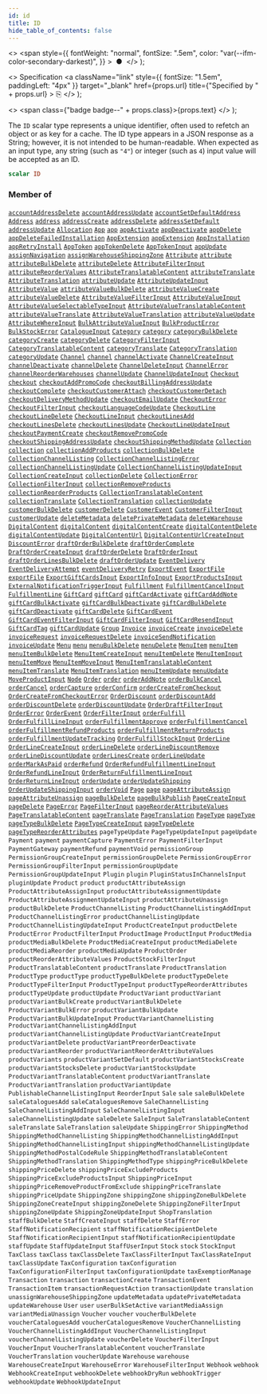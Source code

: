 ```yaml
---
id: id
title: ID
hide_table_of_contents: false
---
```


  <>
    <span
      style={{
        fontWeight: "normal",
        fontSize: ".5em",
        color: "var(--ifm-color-secondary-darkest)",
      }}
    >
      &nbsp;●&nbsp;
    </span>
  </>
);

  <>
    Specification
    <a
      className="link"
      style={{ fontSize: "1.5em", paddingLeft: "4px" }}
      target="\_blank"
      href={props.url}
      title={"Specified by " + props.url}
    >
      ⎘
    </a>
  </>
);

  <>
    <span class={"badge badge--" + props.class}>{props.text}</span>
  </>
);

The `ID` scalar type represents a unique identifier, often used to refetch an object or as key for a cache. The ID type appears in a JSON response as a String; however, it is not intended to be human-readable. When expected as an input type, any string (such as `"4"`) or integer (such as `4`) input value will be accepted as an ID.

```graphql
scalar ID
```

### Member of

[`accountAddressDelete`](../../api-reference/mutations/account-address-delete) <Badge class="secondary" text="mutation"/><Bullet />[`accountAddressUpdate`](../../api-reference/mutations/account-address-update) <Badge class="secondary" text="mutation"/><Bullet />[`accountSetDefaultAddress`](../../api-reference/mutations/account-set-default-address) <Badge class="secondary" text="mutation"/><Bullet />[`Address`](../../api-reference/objects/address) <Badge class="secondary" text="object"/><Bullet />[`address`](../../api-reference/queries/address) <Badge class="secondary" text="query"/><Bullet />[`addressCreate`](../../api-reference/mutations/address-create) <Badge class="secondary" text="mutation"/><Bullet />[`addressDelete`](../../api-reference/mutations/address-delete) <Badge class="secondary" text="mutation"/><Bullet />[`addressSetDefault`](../../api-reference/mutations/address-set-default) <Badge class="secondary" text="mutation"/><Bullet />[`addressUpdate`](../../api-reference/mutations/address-update) <Badge class="secondary" text="mutation"/><Bullet />[`Allocation`](../../api-reference/objects/allocation) <Badge class="secondary" text="object"/><Bullet />[`App`](../../api-reference/objects/app) <Badge class="secondary" text="object"/><Bullet />[`app`](../../api-reference/queries/app) <Badge class="secondary" text="query"/><Bullet />[`appActivate`](../../api-reference/mutations/app-activate) <Badge class="secondary" text="mutation"/><Bullet />[`appDeactivate`](../../api-reference/mutations/app-deactivate) <Badge class="secondary" text="mutation"/><Bullet />[`appDelete`](../../api-reference/mutations/app-delete) <Badge class="secondary" text="mutation"/><Bullet />[`appDeleteFailedInstallation`](../../api-reference/mutations/app-delete-failed-installation) <Badge class="secondary" text="mutation"/><Bullet />[`AppExtension`](../../api-reference/objects/app-extension) <Badge class="secondary" text="object"/><Bullet />[`appExtension`](../../api-reference/queries/app-extension) <Badge class="secondary" text="query"/><Bullet />[`AppInstallation`](../../api-reference/objects/app-installation) <Badge class="secondary" text="object"/><Bullet />[`appRetryInstall`](../../api-reference/mutations/app-retry-install) <Badge class="secondary" text="mutation"/><Bullet />[`AppToken`](../../api-reference/objects/app-token) <Badge class="secondary" text="object"/><Bullet />[`appTokenDelete`](../../api-reference/mutations/app-token-delete) <Badge class="secondary" text="mutation"/><Bullet />[`AppTokenInput`](../../api-reference/inputs/app-token-input) <Badge class="secondary" text="input"/><Bullet />[`appUpdate`](../../api-reference/mutations/app-update) <Badge class="secondary" text="mutation"/><Bullet />[`assignNavigation`](../../api-reference/mutations/assign-navigation) <Badge class="secondary" text="mutation"/><Bullet />[`assignWarehouseShippingZone`](../../api-reference/mutations/assign-warehouse-shipping-zone) <Badge class="secondary" text="mutation"/><Bullet />[`Attribute`](../../api-reference/objects/attribute) <Badge class="secondary" text="object"/><Bullet />[`attribute`](../../api-reference/queries/attribute) <Badge class="secondary" text="query"/><Bullet />[`attributeBulkDelete`](../../api-reference/mutations/attribute-bulk-delete) <Badge class="secondary" text="mutation"/><Bullet />[`attributeDelete`](../../api-reference/mutations/attribute-delete) <Badge class="secondary" text="mutation"/><Bullet />[`AttributeFilterInput`](../../api-reference/inputs/attribute-filter-input) <Badge class="secondary" text="input"/><Bullet />[`attributeReorderValues`](../../api-reference/mutations/attribute-reorder-values) <Badge class="secondary" text="mutation"/><Bullet />[`AttributeTranslatableContent`](../../api-reference/objects/attribute-translatable-content) <Badge class="secondary" text="object"/><Bullet />[`attributeTranslate`](../../api-reference/mutations/attribute-translate) <Badge class="secondary" text="mutation"/><Bullet />[`AttributeTranslation`](../../api-reference/objects/attribute-translation) <Badge class="secondary" text="object"/><Bullet />[`attributeUpdate`](../../api-reference/mutations/attribute-update) <Badge class="secondary" text="mutation"/><Bullet />[`AttributeUpdateInput`](../../api-reference/inputs/attribute-update-input) <Badge class="secondary" text="input"/><Bullet />[`AttributeValue`](../../api-reference/objects/attribute-value) <Badge class="secondary" text="object"/><Bullet />[`attributeValueBulkDelete`](../../api-reference/mutations/attribute-value-bulk-delete) <Badge class="secondary" text="mutation"/><Bullet />[`attributeValueCreate`](../../api-reference/mutations/attribute-value-create) <Badge class="secondary" text="mutation"/><Bullet />[`attributeValueDelete`](../../api-reference/mutations/attribute-value-delete) <Badge class="secondary" text="mutation"/><Bullet />[`AttributeValueFilterInput`](../../api-reference/inputs/attribute-value-filter-input) <Badge class="secondary" text="input"/><Bullet />[`AttributeValueInput`](../../api-reference/inputs/attribute-value-input) <Badge class="secondary" text="input"/><Bullet />[`AttributeValueSelectableTypeInput`](../../api-reference/inputs/attribute-value-selectable-type-input) <Badge class="secondary" text="input"/><Bullet />[`AttributeValueTranslatableContent`](../../api-reference/objects/attribute-value-translatable-content) <Badge class="secondary" text="object"/><Bullet />[`attributeValueTranslate`](../../api-reference/mutations/attribute-value-translate) <Badge class="secondary" text="mutation"/><Bullet />[`AttributeValueTranslation`](../../api-reference/objects/attribute-value-translation) <Badge class="secondary" text="object"/><Bullet />[`attributeValueUpdate`](../../api-reference/mutations/attribute-value-update) <Badge class="secondary" text="mutation"/><Bullet />[`AttributeWhereInput`](../../api-reference/inputs/attribute-where-input) <Badge class="secondary" text="input"/><Bullet />[`BulkAttributeValueInput`](../../api-reference/inputs/bulk-attribute-value-input) <Badge class="secondary" text="input"/><Bullet />[`BulkProductError`](../../api-reference/objects/bulk-product-error) <Badge class="secondary" text="object"/><Bullet />[`BulkStockError`](../../api-reference/objects/bulk-stock-error) <Badge class="secondary" text="object"/><Bullet />[`CatalogueInput`](../../api-reference/inputs/catalogue-input) <Badge class="secondary" text="input"/><Bullet />[`Category`](../../api-reference/objects/category) <Badge class="secondary" text="object"/><Bullet />[`category`](../../api-reference/queries/category) <Badge class="secondary" text="query"/><Bullet />[`categoryBulkDelete`](../../api-reference/mutations/category-bulk-delete) <Badge class="secondary" text="mutation"/><Bullet />[`categoryCreate`](../../api-reference/mutations/category-create) <Badge class="secondary" text="mutation"/><Bullet />[`categoryDelete`](../../api-reference/mutations/category-delete) <Badge class="secondary" text="mutation"/><Bullet />[`CategoryFilterInput`](../../api-reference/inputs/category-filter-input) <Badge class="secondary" text="input"/><Bullet />[`CategoryTranslatableContent`](../../api-reference/objects/category-translatable-content) <Badge class="secondary" text="object"/><Bullet />[`categoryTranslate`](../../api-reference/mutations/category-translate) <Badge class="secondary" text="mutation"/><Bullet />[`CategoryTranslation`](../../api-reference/objects/category-translation) <Badge class="secondary" text="object"/><Bullet />[`categoryUpdate`](../../api-reference/mutations/category-update) <Badge class="secondary" text="mutation"/><Bullet />[`Channel`](../../api-reference/objects/channel) <Badge class="secondary" text="object"/><Bullet />[`channel`](../../api-reference/queries/channel) <Badge class="secondary" text="query"/><Bullet />[`channelActivate`](../../api-reference/mutations/channel-activate) <Badge class="secondary" text="mutation"/><Bullet />[`ChannelCreateInput`](../../api-reference/inputs/channel-create-input) <Badge class="secondary" text="input"/><Bullet />[`channelDeactivate`](../../api-reference/mutations/channel-deactivate) <Badge class="secondary" text="mutation"/><Bullet />[`channelDelete`](../../api-reference/mutations/channel-delete) <Badge class="secondary" text="mutation"/><Bullet />[`ChannelDeleteInput`](../../api-reference/inputs/channel-delete-input) <Badge class="secondary" text="input"/><Bullet />[`ChannelError`](../../api-reference/objects/channel-error) <Badge class="secondary" text="object"/><Bullet />[`channelReorderWarehouses`](../../api-reference/mutations/channel-reorder-warehouses) <Badge class="secondary" text="mutation"/><Bullet />[`channelUpdate`](../../api-reference/mutations/channel-update) <Badge class="secondary" text="mutation"/><Bullet />[`ChannelUpdateInput`](../../api-reference/inputs/channel-update-input) <Badge class="secondary" text="input"/><Bullet />[`Checkout`](../../api-reference/objects/checkout) <Badge class="secondary" text="object"/><Bullet />[`checkout`](../../api-reference/queries/checkout) <Badge class="secondary" text="query"/><Bullet />[`checkoutAddPromoCode`](../../api-reference/mutations/checkout-add-promo-code) <Badge class="secondary" text="mutation"/><Bullet />[`checkoutBillingAddressUpdate`](../../api-reference/mutations/checkout-billing-address-update) <Badge class="secondary" text="mutation"/><Bullet />[`checkoutComplete`](../../api-reference/mutations/checkout-complete) <Badge class="secondary" text="mutation"/><Bullet />[`checkoutCustomerAttach`](../../api-reference/mutations/checkout-customer-attach) <Badge class="secondary" text="mutation"/><Bullet />[`checkoutCustomerDetach`](../../api-reference/mutations/checkout-customer-detach) <Badge class="secondary" text="mutation"/><Bullet />[`checkoutDeliveryMethodUpdate`](../../api-reference/mutations/checkout-delivery-method-update) <Badge class="secondary" text="mutation"/><Bullet />[`checkoutEmailUpdate`](../../api-reference/mutations/checkout-email-update) <Badge class="secondary" text="mutation"/><Bullet />[`CheckoutError`](../../api-reference/objects/checkout-error) <Badge class="secondary" text="object"/><Bullet />[`CheckoutFilterInput`](../../api-reference/inputs/checkout-filter-input) <Badge class="secondary" text="input"/><Bullet />[`checkoutLanguageCodeUpdate`](../../api-reference/mutations/checkout-language-code-update) <Badge class="secondary" text="mutation"/><Bullet />[`CheckoutLine`](../../api-reference/objects/checkout-line) <Badge class="secondary" text="object"/><Bullet />[`checkoutLineDelete`](../../api-reference/mutations/checkout-line-delete) <Badge class="secondary" text="mutation"/><Bullet />[`CheckoutLineInput`](../../api-reference/inputs/checkout-line-input) <Badge class="secondary" text="input"/><Bullet />[`checkoutLinesAdd`](../../api-reference/mutations/checkout-lines-add) <Badge class="secondary" text="mutation"/><Bullet />[`checkoutLinesDelete`](../../api-reference/mutations/checkout-lines-delete) <Badge class="secondary" text="mutation"/><Bullet />[`checkoutLinesUpdate`](../../api-reference/mutations/checkout-lines-update) <Badge class="secondary" text="mutation"/><Bullet />[`CheckoutLineUpdateInput`](../../api-reference/inputs/checkout-line-update-input) <Badge class="secondary" text="input"/><Bullet />[`checkoutPaymentCreate`](../../api-reference/mutations/checkout-payment-create) <Badge class="secondary" text="mutation"/><Bullet />[`checkoutRemovePromoCode`](../../api-reference/mutations/checkout-remove-promo-code) <Badge class="secondary" text="mutation"/><Bullet />[`checkoutShippingAddressUpdate`](../../api-reference/mutations/checkout-shipping-address-update) <Badge class="secondary" text="mutation"/><Bullet />[`checkoutShippingMethodUpdate`](../../api-reference/mutations/checkout-shipping-method-update) <Badge class="secondary" text="mutation"/><Bullet />[`Collection`](../../api-reference/objects/collection) <Badge class="secondary" text="object"/><Bullet />[`collection`](../../api-reference/queries/collection) <Badge class="secondary" text="query"/><Bullet />[`collectionAddProducts`](../../api-reference/mutations/collection-add-products) <Badge class="secondary" text="mutation"/><Bullet />[`collectionBulkDelete`](../../api-reference/mutations/collection-bulk-delete) <Badge class="secondary" text="mutation"/><Bullet />[`CollectionChannelListing`](../../api-reference/objects/collection-channel-listing) <Badge class="secondary" text="object"/><Bullet />[`CollectionChannelListingError`](../../api-reference/objects/collection-channel-listing-error) <Badge class="secondary" text="object"/><Bullet />[`collectionChannelListingUpdate`](../../api-reference/mutations/collection-channel-listing-update) <Badge class="secondary" text="mutation"/><Bullet />[`CollectionChannelListingUpdateInput`](../../api-reference/inputs/collection-channel-listing-update-input) <Badge class="secondary" text="input"/><Bullet />[`CollectionCreateInput`](../../api-reference/inputs/collection-create-input) <Badge class="secondary" text="input"/><Bullet />[`collectionDelete`](../../api-reference/mutations/collection-delete) <Badge class="secondary" text="mutation"/><Bullet />[`CollectionError`](../../api-reference/objects/collection-error) <Badge class="secondary" text="object"/><Bullet />[`CollectionFilterInput`](../../api-reference/inputs/collection-filter-input) <Badge class="secondary" text="input"/><Bullet />[`collectionRemoveProducts`](../../api-reference/mutations/collection-remove-products) <Badge class="secondary" text="mutation"/><Bullet />[`collectionReorderProducts`](../../api-reference/mutations/collection-reorder-products) <Badge class="secondary" text="mutation"/><Bullet />[`CollectionTranslatableContent`](../../api-reference/objects/collection-translatable-content) <Badge class="secondary" text="object"/><Bullet />[`collectionTranslate`](../../api-reference/mutations/collection-translate) <Badge class="secondary" text="mutation"/><Bullet />[`CollectionTranslation`](../../api-reference/objects/collection-translation) <Badge class="secondary" text="object"/><Bullet />[`collectionUpdate`](../../api-reference/mutations/collection-update) <Badge class="secondary" text="mutation"/><Bullet />[`customerBulkDelete`](../../api-reference/mutations/customer-bulk-delete) <Badge class="secondary" text="mutation"/><Bullet />[`customerDelete`](../../api-reference/mutations/customer-delete) <Badge class="secondary" text="mutation"/><Bullet />[`CustomerEvent`](../../api-reference/objects/customer-event) <Badge class="secondary" text="object"/><Bullet />[`CustomerFilterInput`](../../api-reference/inputs/customer-filter-input) <Badge class="secondary" text="input"/><Bullet />[`customerUpdate`](../../api-reference/mutations/customer-update) <Badge class="secondary" text="mutation"/><Bullet />[`deleteMetadata`](../../api-reference/mutations/delete-metadata) <Badge class="secondary" text="mutation"/><Bullet />[`deletePrivateMetadata`](../../api-reference/mutations/delete-private-metadata) <Badge class="secondary" text="mutation"/><Bullet />[`deleteWarehouse`](../../api-reference/mutations/delete-warehouse) <Badge class="secondary" text="mutation"/><Bullet />[`DigitalContent`](../../api-reference/objects/digital-content) <Badge class="secondary" text="object"/><Bullet />[`digitalContent`](../../api-reference/queries/digital-content) <Badge class="secondary" text="query"/><Bullet />[`digitalContentCreate`](../../api-reference/mutations/digital-content-create) <Badge class="secondary" text="mutation"/><Bullet />[`digitalContentDelete`](../../api-reference/mutations/digital-content-delete) <Badge class="secondary" text="mutation"/><Bullet />[`digitalContentUpdate`](../../api-reference/mutations/digital-content-update) <Badge class="secondary" text="mutation"/><Bullet />[`DigitalContentUrl`](../../api-reference/objects/digital-content-url) <Badge class="secondary" text="object"/><Bullet />[`DigitalContentUrlCreateInput`](../../api-reference/inputs/digital-content-url-create-input) <Badge class="secondary" text="input"/><Bullet />[`DiscountError`](../../api-reference/objects/discount-error) <Badge class="secondary" text="object"/><Bullet />[`draftOrderBulkDelete`](../../api-reference/mutations/draft-order-bulk-delete) <Badge class="secondary" text="mutation"/><Bullet />[`draftOrderComplete`](../../api-reference/mutations/draft-order-complete) <Badge class="secondary" text="mutation"/><Bullet />[`DraftOrderCreateInput`](../../api-reference/inputs/draft-order-create-input) <Badge class="secondary" text="input"/><Bullet />[`draftOrderDelete`](../../api-reference/mutations/draft-order-delete) <Badge class="secondary" text="mutation"/><Bullet />[`DraftOrderInput`](../../api-reference/inputs/draft-order-input) <Badge class="secondary" text="input"/><Bullet />[`draftOrderLinesBulkDelete`](../../api-reference/mutations/draft-order-lines-bulk-delete) <Badge class="secondary" text="mutation"/><Bullet />[`draftOrderUpdate`](../../api-reference/mutations/draft-order-update) <Badge class="secondary" text="mutation"/><Bullet />[`EventDelivery`](../../api-reference/objects/event-delivery) <Badge class="secondary" text="object"/><Bullet />[`EventDeliveryAttempt`](../../api-reference/objects/event-delivery-attempt) <Badge class="secondary" text="object"/><Bullet />[`eventDeliveryRetry`](../../api-reference/mutations/event-delivery-retry) <Badge class="secondary" text="mutation"/><Bullet />[`ExportEvent`](../../api-reference/objects/export-event) <Badge class="secondary" text="object"/><Bullet />[`ExportFile`](../../api-reference/objects/export-file) <Badge class="secondary" text="object"/><Bullet />[`exportFile`](../../api-reference/queries/export-file) <Badge class="secondary" text="query"/><Bullet />[`ExportGiftCardsInput`](../../api-reference/inputs/export-gift-cards-input) <Badge class="secondary" text="input"/><Bullet />[`ExportInfoInput`](../../api-reference/inputs/export-info-input) <Badge class="secondary" text="input"/><Bullet />[`ExportProductsInput`](../../api-reference/inputs/export-products-input) <Badge class="secondary" text="input"/><Bullet />[`ExternalNotificationTriggerInput`](../../api-reference/inputs/external-notification-trigger-input) <Badge class="secondary" text="input"/><Bullet />[`Fulfillment`](../../api-reference/objects/fulfillment) <Badge class="secondary" text="object"/><Bullet />[`FulfillmentCancelInput`](../../api-reference/inputs/fulfillment-cancel-input) <Badge class="secondary" text="input"/><Bullet />[`FulfillmentLine`](../../api-reference/objects/fulfillment-line) <Badge class="secondary" text="object"/><Bullet />[`GiftCard`](../../api-reference/objects/gift-card) <Badge class="secondary" text="object"/><Bullet />[`giftCard`](../../api-reference/queries/gift-card) <Badge class="secondary" text="query"/><Bullet />[`giftCardActivate`](../../api-reference/mutations/gift-card-activate) <Badge class="secondary" text="mutation"/><Bullet />[`giftCardAddNote`](../../api-reference/mutations/gift-card-add-note) <Badge class="secondary" text="mutation"/><Bullet />[`giftCardBulkActivate`](../../api-reference/mutations/gift-card-bulk-activate) <Badge class="secondary" text="mutation"/><Bullet />[`giftCardBulkDeactivate`](../../api-reference/mutations/gift-card-bulk-deactivate) <Badge class="secondary" text="mutation"/><Bullet />[`giftCardBulkDelete`](../../api-reference/mutations/gift-card-bulk-delete) <Badge class="secondary" text="mutation"/><Bullet />[`giftCardDeactivate`](../../api-reference/mutations/gift-card-deactivate) <Badge class="secondary" text="mutation"/><Bullet />[`giftCardDelete`](../../api-reference/mutations/gift-card-delete) <Badge class="secondary" text="mutation"/><Bullet />[`GiftCardEvent`](../../api-reference/objects/gift-card-event) <Badge class="secondary" text="object"/><Bullet />[`GiftCardEventFilterInput`](../../api-reference/inputs/gift-card-event-filter-input) <Badge class="secondary" text="input"/><Bullet />[`GiftCardFilterInput`](../../api-reference/inputs/gift-card-filter-input) <Badge class="secondary" text="input"/><Bullet />[`GiftCardResendInput`](../../api-reference/inputs/gift-card-resend-input) <Badge class="secondary" text="input"/><Bullet />[`GiftCardTag`](../../api-reference/objects/gift-card-tag) <Badge class="secondary" text="object"/><Bullet />[`giftCardUpdate`](../../api-reference/mutations/gift-card-update) <Badge class="secondary" text="mutation"/><Bullet />[`Group`](../../api-reference/objects/group) <Badge class="secondary" text="object"/><Bullet />[`Invoice`](../../api-reference/objects/invoice) <Badge class="secondary" text="object"/><Bullet />[`invoiceCreate`](../../api-reference/mutations/invoice-create) <Badge class="secondary" text="mutation"/><Bullet />[`invoiceDelete`](../../api-reference/mutations/invoice-delete) <Badge class="secondary" text="mutation"/><Bullet />[`invoiceRequest`](../../api-reference/mutations/invoice-request) <Badge class="secondary" text="mutation"/><Bullet />[`invoiceRequestDelete`](../../api-reference/mutations/invoice-request-delete) <Badge class="secondary" text="mutation"/><Bullet />[`invoiceSendNotification`](../../api-reference/mutations/invoice-send-notification) <Badge class="secondary" text="mutation"/><Bullet />[`invoiceUpdate`](../../api-reference/mutations/invoice-update) <Badge class="secondary" text="mutation"/><Bullet />[`Menu`](../../api-reference/objects/menu) <Badge class="secondary" text="object"/><Bullet />[`menu`](../../api-reference/queries/menu) <Badge class="secondary" text="query"/><Bullet />[`menuBulkDelete`](../../api-reference/mutations/menu-bulk-delete) <Badge class="secondary" text="mutation"/><Bullet />[`menuDelete`](../../api-reference/mutations/menu-delete) <Badge class="secondary" text="mutation"/><Bullet />[`MenuItem`](../../api-reference/objects/menu-item) <Badge class="secondary" text="object"/><Bullet />[`menuItem`](../../api-reference/queries/menu-item) <Badge class="secondary" text="query"/><Bullet />[`menuItemBulkDelete`](../../api-reference/mutations/menu-item-bulk-delete) <Badge class="secondary" text="mutation"/><Bullet />[`MenuItemCreateInput`](../../api-reference/inputs/menu-item-create-input) <Badge class="secondary" text="input"/><Bullet />[`menuItemDelete`](../../api-reference/mutations/menu-item-delete) <Badge class="secondary" text="mutation"/><Bullet />[`MenuItemInput`](../../api-reference/inputs/menu-item-input) <Badge class="secondary" text="input"/><Bullet />[`menuItemMove`](../../api-reference/mutations/menu-item-move) <Badge class="secondary" text="mutation"/><Bullet />[`MenuItemMoveInput`](../../api-reference/inputs/menu-item-move-input) <Badge class="secondary" text="input"/><Bullet />[`MenuItemTranslatableContent`](../../api-reference/objects/menu-item-translatable-content) <Badge class="secondary" text="object"/><Bullet />[`menuItemTranslate`](../../api-reference/mutations/menu-item-translate) <Badge class="secondary" text="mutation"/><Bullet />[`MenuItemTranslation`](../../api-reference/objects/menu-item-translation) <Badge class="secondary" text="object"/><Bullet />[`menuItemUpdate`](../../api-reference/mutations/menu-item-update) <Badge class="secondary" text="mutation"/><Bullet />[`menuUpdate`](../../api-reference/mutations/menu-update) <Badge class="secondary" text="mutation"/><Bullet />[`MoveProductInput`](../../api-reference/inputs/move-product-input) <Badge class="secondary" text="input"/><Bullet />[`Node`](../../api-reference/interfaces/node) <Badge class="secondary" text="interface"/><Bullet />[`Order`](../../api-reference/objects/order) <Badge class="secondary" text="object"/><Bullet />[`order`](../../api-reference/queries/order) <Badge class="secondary" text="query"/><Bullet />[`orderAddNote`](../../api-reference/mutations/order-add-note) <Badge class="secondary" text="mutation"/><Bullet />[`orderBulkCancel`](../../api-reference/mutations/order-bulk-cancel) <Badge class="secondary" text="mutation"/><Bullet />[`orderCancel`](../../api-reference/mutations/order-cancel) <Badge class="secondary" text="mutation"/><Bullet />[`orderCapture`](../../api-reference/mutations/order-capture) <Badge class="secondary" text="mutation"/><Bullet />[`orderConfirm`](../../api-reference/mutations/order-confirm) <Badge class="secondary" text="mutation"/><Bullet />[`orderCreateFromCheckout`](../../api-reference/mutations/order-create-from-checkout) <Badge class="secondary" text="mutation"/><Bullet />[`OrderCreateFromCheckoutError`](../../api-reference/objects/order-create-from-checkout-error) <Badge class="secondary" text="object"/><Bullet />[`OrderDiscount`](../../api-reference/objects/order-discount) <Badge class="secondary" text="object"/><Bullet />[`orderDiscountAdd`](../../api-reference/mutations/order-discount-add) <Badge class="secondary" text="mutation"/><Bullet />[`orderDiscountDelete`](../../api-reference/mutations/order-discount-delete) <Badge class="secondary" text="mutation"/><Bullet />[`orderDiscountUpdate`](../../api-reference/mutations/order-discount-update) <Badge class="secondary" text="mutation"/><Bullet />[`OrderDraftFilterInput`](../../api-reference/inputs/order-draft-filter-input) <Badge class="secondary" text="input"/><Bullet />[`OrderError`](../../api-reference/objects/order-error) <Badge class="secondary" text="object"/><Bullet />[`OrderEvent`](../../api-reference/objects/order-event) <Badge class="secondary" text="object"/><Bullet />[`OrderFilterInput`](../../api-reference/inputs/order-filter-input) <Badge class="secondary" text="input"/><Bullet />[`orderFulfill`](../../api-reference/mutations/order-fulfill) <Badge class="secondary" text="mutation"/><Bullet />[`OrderFulfillLineInput`](../../api-reference/inputs/order-fulfill-line-input) <Badge class="secondary" text="input"/><Bullet />[`orderFulfillmentApprove`](../../api-reference/mutations/order-fulfillment-approve) <Badge class="secondary" text="mutation"/><Bullet />[`orderFulfillmentCancel`](../../api-reference/mutations/order-fulfillment-cancel) <Badge class="secondary" text="mutation"/><Bullet />[`orderFulfillmentRefundProducts`](../../api-reference/mutations/order-fulfillment-refund-products) <Badge class="secondary" text="mutation"/><Bullet />[`orderFulfillmentReturnProducts`](../../api-reference/mutations/order-fulfillment-return-products) <Badge class="secondary" text="mutation"/><Bullet />[`orderFulfillmentUpdateTracking`](../../api-reference/mutations/order-fulfillment-update-tracking) <Badge class="secondary" text="mutation"/><Bullet />[`OrderFulfillStockInput`](../../api-reference/inputs/order-fulfill-stock-input) <Badge class="secondary" text="input"/><Bullet />[`OrderLine`](../../api-reference/objects/order-line) <Badge class="secondary" text="object"/><Bullet />[`OrderLineCreateInput`](../../api-reference/inputs/order-line-create-input) <Badge class="secondary" text="input"/><Bullet />[`orderLineDelete`](../../api-reference/mutations/order-line-delete) <Badge class="secondary" text="mutation"/><Bullet />[`orderLineDiscountRemove`](../../api-reference/mutations/order-line-discount-remove) <Badge class="secondary" text="mutation"/><Bullet />[`orderLineDiscountUpdate`](../../api-reference/mutations/order-line-discount-update) <Badge class="secondary" text="mutation"/><Bullet />[`orderLinesCreate`](../../api-reference/mutations/order-lines-create) <Badge class="secondary" text="mutation"/><Bullet />[`orderLineUpdate`](../../api-reference/mutations/order-line-update) <Badge class="secondary" text="mutation"/><Bullet />[`orderMarkAsPaid`](../../api-reference/mutations/order-mark-as-paid) <Badge class="secondary" text="mutation"/><Bullet />[`orderRefund`](../../api-reference/mutations/order-refund) <Badge class="secondary" text="mutation"/><Bullet />[`OrderRefundFulfillmentLineInput`](../../api-reference/inputs/order-refund-fulfillment-line-input) <Badge class="secondary" text="input"/><Bullet />[`OrderRefundLineInput`](../../api-reference/inputs/order-refund-line-input) <Badge class="secondary" text="input"/><Bullet />[`OrderReturnFulfillmentLineInput`](../../api-reference/inputs/order-return-fulfillment-line-input) <Badge class="secondary" text="input"/><Bullet />[`OrderReturnLineInput`](../../api-reference/inputs/order-return-line-input) <Badge class="secondary" text="input"/><Bullet />[`orderUpdate`](../../api-reference/mutations/order-update) <Badge class="secondary" text="mutation"/><Bullet />[`orderUpdateShipping`](../../api-reference/mutations/order-update-shipping) <Badge class="secondary" text="mutation"/><Bullet />[`OrderUpdateShippingInput`](../../api-reference/inputs/order-update-shipping-input) <Badge class="secondary" text="input"/><Bullet />[`orderVoid`](../../api-reference/mutations/order-void) <Badge class="secondary" text="mutation"/><Bullet />[`Page`](../../api-reference/objects/page) <Badge class="secondary" text="object"/><Bullet />[`page`](../../api-reference/queries/page) <Badge class="secondary" text="query"/><Bullet />[`pageAttributeAssign`](../../api-reference/mutations/page-attribute-assign) <Badge class="secondary" text="mutation"/><Bullet />[`pageAttributeUnassign`](../../api-reference/mutations/page-attribute-unassign) <Badge class="secondary" text="mutation"/><Bullet />[`pageBulkDelete`](../../api-reference/mutations/page-bulk-delete) <Badge class="secondary" text="mutation"/><Bullet />[`pageBulkPublish`](../../api-reference/mutations/page-bulk-publish) <Badge class="secondary" text="mutation"/><Bullet />[`PageCreateInput`](../../api-reference/inputs/page-create-input) <Badge class="secondary" text="input"/><Bullet />[`pageDelete`](../../api-reference/mutations/page-delete) <Badge class="secondary" text="mutation"/><Bullet />[`PageError`](../../api-reference/objects/page-error) <Badge class="secondary" text="object"/><Bullet />[`PageFilterInput`](../../api-reference/inputs/page-filter-input) <Badge class="secondary" text="input"/><Bullet />[`pageReorderAttributeValues`](../../api-reference/mutations/page-reorder-attribute-values) <Badge class="secondary" text="mutation"/><Bullet />[`PageTranslatableContent`](../../api-reference/objects/page-translatable-content) <Badge class="secondary" text="object"/><Bullet />[`pageTranslate`](../../api-reference/mutations/page-translate) <Badge class="secondary" text="mutation"/><Bullet />[`PageTranslation`](../../api-reference/objects/page-translation) <Badge class="secondary" text="object"/><Bullet />[`PageType`](../../api-reference/objects/page-type) <Badge class="secondary" text="object"/><Bullet />[`pageType`](../../api-reference/queries/page-type) <Badge class="secondary" text="query"/><Bullet />[`pageTypeBulkDelete`](../../api-reference/mutations/page-type-bulk-delete) <Badge class="secondary" text="mutation"/><Bullet />[`PageTypeCreateInput`](../../api-reference/inputs/page-type-create-input) <Badge class="secondary" text="input"/><Bullet />[`pageTypeDelete`](../../api-reference/mutations/page-type-delete) <Badge class="secondary" text="mutation"/><Bullet />[`pageTypeReorderAttributes`](../../api-reference/mutations/page-type-reorder-attributes) <Badge class="secondary" text="mutation"/><Bullet />[`pageTypeUpdate`](../../api-reference/mutations/page-type-update) <Badge class="secondary" text="mutation"/><Bullet />[`PageTypeUpdateInput`](../../api-reference/inputs/page-type-update-input) <Badge class="secondary" text="input"/><Bullet />[`pageUpdate`](../../api-reference/mutations/page-update) <Badge class="secondary" text="mutation"/><Bullet />[`Payment`](../../api-reference/objects/payment) <Badge class="secondary" text="object"/><Bullet />[`payment`](../../api-reference/queries/payment) <Badge class="secondary" text="query"/><Bullet />[`paymentCapture`](../../api-reference/mutations/payment-capture) <Badge class="secondary" text="mutation"/><Bullet />[`PaymentError`](../../api-reference/objects/payment-error) <Badge class="secondary" text="object"/><Bullet />[`PaymentFilterInput`](../../api-reference/inputs/payment-filter-input) <Badge class="secondary" text="input"/><Bullet />[`PaymentGateway`](../../api-reference/objects/payment-gateway) <Badge class="secondary" text="object"/><Bullet />[`paymentRefund`](../../api-reference/mutations/payment-refund) <Badge class="secondary" text="mutation"/><Bullet />[`paymentVoid`](../../api-reference/mutations/payment-void) <Badge class="secondary" text="mutation"/><Bullet />[`permissionGroup`](../../api-reference/queries/permission-group) <Badge class="secondary" text="query"/><Bullet />[`PermissionGroupCreateInput`](../../api-reference/inputs/permission-group-create-input) <Badge class="secondary" text="input"/><Bullet />[`permissionGroupDelete`](../../api-reference/mutations/permission-group-delete) <Badge class="secondary" text="mutation"/><Bullet />[`PermissionGroupError`](../../api-reference/objects/permission-group-error) <Badge class="secondary" text="object"/><Bullet />[`PermissionGroupFilterInput`](../../api-reference/inputs/permission-group-filter-input) <Badge class="secondary" text="input"/><Bullet />[`permissionGroupUpdate`](../../api-reference/mutations/permission-group-update) <Badge class="secondary" text="mutation"/><Bullet />[`PermissionGroupUpdateInput`](../../api-reference/inputs/permission-group-update-input) <Badge class="secondary" text="input"/><Bullet />[`Plugin`](../../api-reference/objects/plugin) <Badge class="secondary" text="object"/><Bullet />[`plugin`](../../api-reference/queries/plugin) <Badge class="secondary" text="query"/><Bullet />[`PluginStatusInChannelsInput`](../../api-reference/inputs/plugin-status-in-channels-input) <Badge class="secondary" text="input"/><Bullet />[`pluginUpdate`](../../api-reference/mutations/plugin-update) <Badge class="secondary" text="mutation"/><Bullet />[`Product`](../../api-reference/objects/product) <Badge class="secondary" text="object"/><Bullet />[`product`](../../api-reference/queries/product) <Badge class="secondary" text="query"/><Bullet />[`productAttributeAssign`](../../api-reference/mutations/product-attribute-assign) <Badge class="secondary" text="mutation"/><Bullet />[`ProductAttributeAssignInput`](../../api-reference/inputs/product-attribute-assign-input) <Badge class="secondary" text="input"/><Bullet />[`productAttributeAssignmentUpdate`](../../api-reference/mutations/product-attribute-assignment-update) <Badge class="secondary" text="mutation"/><Bullet />[`ProductAttributeAssignmentUpdateInput`](../../api-reference/inputs/product-attribute-assignment-update-input) <Badge class="secondary" text="input"/><Bullet />[`productAttributeUnassign`](../../api-reference/mutations/product-attribute-unassign) <Badge class="secondary" text="mutation"/><Bullet />[`productBulkDelete`](../../api-reference/mutations/product-bulk-delete) <Badge class="secondary" text="mutation"/><Bullet />[`ProductChannelListing`](../../api-reference/objects/product-channel-listing) <Badge class="secondary" text="object"/><Bullet />[`ProductChannelListingAddInput`](../../api-reference/inputs/product-channel-listing-add-input) <Badge class="secondary" text="input"/><Bullet />[`ProductChannelListingError`](../../api-reference/objects/product-channel-listing-error) <Badge class="secondary" text="object"/><Bullet />[`productChannelListingUpdate`](../../api-reference/mutations/product-channel-listing-update) <Badge class="secondary" text="mutation"/><Bullet />[`ProductChannelListingUpdateInput`](../../api-reference/inputs/product-channel-listing-update-input) <Badge class="secondary" text="input"/><Bullet />[`ProductCreateInput`](../../api-reference/inputs/product-create-input) <Badge class="secondary" text="input"/><Bullet />[`productDelete`](../../api-reference/mutations/product-delete) <Badge class="secondary" text="mutation"/><Bullet />[`ProductError`](../../api-reference/objects/product-error) <Badge class="secondary" text="object"/><Bullet />[`ProductFilterInput`](../../api-reference/inputs/product-filter-input) <Badge class="secondary" text="input"/><Bullet />[`ProductImage`](../../api-reference/objects/product-image) <Badge class="secondary" text="object"/><Bullet />[`ProductInput`](../../api-reference/inputs/product-input) <Badge class="secondary" text="input"/><Bullet />[`ProductMedia`](../../api-reference/objects/product-media) <Badge class="secondary" text="object"/><Bullet />[`productMediaBulkDelete`](../../api-reference/mutations/product-media-bulk-delete) <Badge class="secondary" text="mutation"/><Bullet />[`ProductMediaCreateInput`](../../api-reference/inputs/product-media-create-input) <Badge class="secondary" text="input"/><Bullet />[`productMediaDelete`](../../api-reference/mutations/product-media-delete) <Badge class="secondary" text="mutation"/><Bullet />[`productMediaReorder`](../../api-reference/mutations/product-media-reorder) <Badge class="secondary" text="mutation"/><Bullet />[`productMediaUpdate`](../../api-reference/mutations/product-media-update) <Badge class="secondary" text="mutation"/><Bullet />[`ProductOrder`](../../api-reference/inputs/product-order) <Badge class="secondary" text="input"/><Bullet />[`productReorderAttributeValues`](../../api-reference/mutations/product-reorder-attribute-values) <Badge class="secondary" text="mutation"/><Bullet />[`ProductStockFilterInput`](../../api-reference/inputs/product-stock-filter-input) <Badge class="secondary" text="input"/><Bullet />[`ProductTranslatableContent`](../../api-reference/objects/product-translatable-content) <Badge class="secondary" text="object"/><Bullet />[`productTranslate`](../../api-reference/mutations/product-translate) <Badge class="secondary" text="mutation"/><Bullet />[`ProductTranslation`](../../api-reference/objects/product-translation) <Badge class="secondary" text="object"/><Bullet />[`ProductType`](../../api-reference/objects/product-type) <Badge class="secondary" text="object"/><Bullet />[`productType`](../../api-reference/queries/product-type) <Badge class="secondary" text="query"/><Bullet />[`productTypeBulkDelete`](../../api-reference/mutations/product-type-bulk-delete) <Badge class="secondary" text="mutation"/><Bullet />[`productTypeDelete`](../../api-reference/mutations/product-type-delete) <Badge class="secondary" text="mutation"/><Bullet />[`ProductTypeFilterInput`](../../api-reference/inputs/product-type-filter-input) <Badge class="secondary" text="input"/><Bullet />[`ProductTypeInput`](../../api-reference/inputs/product-type-input) <Badge class="secondary" text="input"/><Bullet />[`productTypeReorderAttributes`](../../api-reference/mutations/product-type-reorder-attributes) <Badge class="secondary" text="mutation"/><Bullet />[`productTypeUpdate`](../../api-reference/mutations/product-type-update) <Badge class="secondary" text="mutation"/><Bullet />[`productUpdate`](../../api-reference/mutations/product-update) <Badge class="secondary" text="mutation"/><Bullet />[`ProductVariant`](../../api-reference/objects/product-variant) <Badge class="secondary" text="object"/><Bullet />[`productVariant`](../../api-reference/queries/product-variant) <Badge class="secondary" text="query"/><Bullet />[`productVariantBulkCreate`](../../api-reference/mutations/product-variant-bulk-create) <Badge class="secondary" text="mutation"/><Bullet />[`productVariantBulkDelete`](../../api-reference/mutations/product-variant-bulk-delete) <Badge class="secondary" text="mutation"/><Bullet />[`ProductVariantBulkError`](../../api-reference/objects/product-variant-bulk-error) <Badge class="secondary" text="object"/><Bullet />[`productVariantBulkUpdate`](../../api-reference/mutations/product-variant-bulk-update) <Badge class="secondary" text="mutation"/><Bullet />[`ProductVariantBulkUpdateInput`](../../api-reference/inputs/product-variant-bulk-update-input) <Badge class="secondary" text="input"/><Bullet />[`ProductVariantChannelListing`](../../api-reference/objects/product-variant-channel-listing) <Badge class="secondary" text="object"/><Bullet />[`ProductVariantChannelListingAddInput`](../../api-reference/inputs/product-variant-channel-listing-add-input) <Badge class="secondary" text="input"/><Bullet />[`productVariantChannelListingUpdate`](../../api-reference/mutations/product-variant-channel-listing-update) <Badge class="secondary" text="mutation"/><Bullet />[`ProductVariantCreateInput`](../../api-reference/inputs/product-variant-create-input) <Badge class="secondary" text="input"/><Bullet />[`productVariantDelete`](../../api-reference/mutations/product-variant-delete) <Badge class="secondary" text="mutation"/><Bullet />[`productVariantPreorderDeactivate`](../../api-reference/mutations/product-variant-preorder-deactivate) <Badge class="secondary" text="mutation"/><Bullet />[`productVariantReorder`](../../api-reference/mutations/product-variant-reorder) <Badge class="secondary" text="mutation"/><Bullet />[`productVariantReorderAttributeValues`](../../api-reference/mutations/product-variant-reorder-attribute-values) <Badge class="secondary" text="mutation"/><Bullet />[`productVariants`](../../api-reference/queries/product-variants) <Badge class="secondary" text="query"/><Bullet />[`productVariantSetDefault`](../../api-reference/mutations/product-variant-set-default) <Badge class="secondary" text="mutation"/><Bullet />[`productVariantStocksCreate`](../../api-reference/mutations/product-variant-stocks-create) <Badge class="secondary" text="mutation"/><Bullet />[`productVariantStocksDelete`](../../api-reference/mutations/product-variant-stocks-delete) <Badge class="secondary" text="mutation"/><Bullet />[`productVariantStocksUpdate`](../../api-reference/mutations/product-variant-stocks-update) <Badge class="secondary" text="mutation"/><Bullet />[`ProductVariantTranslatableContent`](../../api-reference/objects/product-variant-translatable-content) <Badge class="secondary" text="object"/><Bullet />[`productVariantTranslate`](../../api-reference/mutations/product-variant-translate) <Badge class="secondary" text="mutation"/><Bullet />[`ProductVariantTranslation`](../../api-reference/objects/product-variant-translation) <Badge class="secondary" text="object"/><Bullet />[`productVariantUpdate`](../../api-reference/mutations/product-variant-update) <Badge class="secondary" text="mutation"/><Bullet />[`PublishableChannelListingInput`](../../api-reference/inputs/publishable-channel-listing-input) <Badge class="secondary" text="input"/><Bullet />[`ReorderInput`](../../api-reference/inputs/reorder-input) <Badge class="secondary" text="input"/><Bullet />[`Sale`](../../api-reference/objects/sale) <Badge class="secondary" text="object"/><Bullet />[`sale`](../../api-reference/queries/sale) <Badge class="secondary" text="query"/><Bullet />[`saleBulkDelete`](../../api-reference/mutations/sale-bulk-delete) <Badge class="secondary" text="mutation"/><Bullet />[`saleCataloguesAdd`](../../api-reference/mutations/sale-catalogues-add) <Badge class="secondary" text="mutation"/><Bullet />[`saleCataloguesRemove`](../../api-reference/mutations/sale-catalogues-remove) <Badge class="secondary" text="mutation"/><Bullet />[`SaleChannelListing`](../../api-reference/objects/sale-channel-listing) <Badge class="secondary" text="object"/><Bullet />[`SaleChannelListingAddInput`](../../api-reference/inputs/sale-channel-listing-add-input) <Badge class="secondary" text="input"/><Bullet />[`SaleChannelListingInput`](../../api-reference/inputs/sale-channel-listing-input) <Badge class="secondary" text="input"/><Bullet />[`saleChannelListingUpdate`](../../api-reference/mutations/sale-channel-listing-update) <Badge class="secondary" text="mutation"/><Bullet />[`saleDelete`](../../api-reference/mutations/sale-delete) <Badge class="secondary" text="mutation"/><Bullet />[`SaleInput`](../../api-reference/inputs/sale-input) <Badge class="secondary" text="input"/><Bullet />[`SaleTranslatableContent`](../../api-reference/objects/sale-translatable-content) <Badge class="secondary" text="object"/><Bullet />[`saleTranslate`](../../api-reference/mutations/sale-translate) <Badge class="secondary" text="mutation"/><Bullet />[`SaleTranslation`](../../api-reference/objects/sale-translation) <Badge class="secondary" text="object"/><Bullet />[`saleUpdate`](../../api-reference/mutations/sale-update) <Badge class="secondary" text="mutation"/><Bullet />[`ShippingError`](../../api-reference/objects/shipping-error) <Badge class="secondary" text="object"/><Bullet />[`ShippingMethod`](../../api-reference/objects/shipping-method) <Badge class="secondary" text="object"/><Bullet />[`ShippingMethodChannelListing`](../../api-reference/objects/shipping-method-channel-listing) <Badge class="secondary" text="object"/><Bullet />[`ShippingMethodChannelListingAddInput`](../../api-reference/inputs/shipping-method-channel-listing-add-input) <Badge class="secondary" text="input"/><Bullet />[`ShippingMethodChannelListingInput`](../../api-reference/inputs/shipping-method-channel-listing-input) <Badge class="secondary" text="input"/><Bullet />[`shippingMethodChannelListingUpdate`](../../api-reference/mutations/shipping-method-channel-listing-update) <Badge class="secondary" text="mutation"/><Bullet />[`ShippingMethodPostalCodeRule`](../../api-reference/objects/shipping-method-postal-code-rule) <Badge class="secondary" text="object"/><Bullet />[`ShippingMethodTranslatableContent`](../../api-reference/objects/shipping-method-translatable-content) <Badge class="secondary" text="object"/><Bullet />[`ShippingMethodTranslation`](../../api-reference/objects/shipping-method-translation) <Badge class="secondary" text="object"/><Bullet />[`ShippingMethodType`](../../api-reference/objects/shipping-method-type) <Badge class="secondary" text="object"/><Bullet />[`shippingPriceBulkDelete`](../../api-reference/mutations/shipping-price-bulk-delete) <Badge class="secondary" text="mutation"/><Bullet />[`shippingPriceDelete`](../../api-reference/mutations/shipping-price-delete) <Badge class="secondary" text="mutation"/><Bullet />[`shippingPriceExcludeProducts`](../../api-reference/mutations/shipping-price-exclude-products) <Badge class="secondary" text="mutation"/><Bullet />[`ShippingPriceExcludeProductsInput`](../../api-reference/inputs/shipping-price-exclude-products-input) <Badge class="secondary" text="input"/><Bullet />[`ShippingPriceInput`](../../api-reference/inputs/shipping-price-input) <Badge class="secondary" text="input"/><Bullet />[`shippingPriceRemoveProductFromExclude`](../../api-reference/mutations/shipping-price-remove-product-from-exclude) <Badge class="secondary" text="mutation"/><Bullet />[`shippingPriceTranslate`](../../api-reference/mutations/shipping-price-translate) <Badge class="secondary" text="mutation"/><Bullet />[`shippingPriceUpdate`](../../api-reference/mutations/shipping-price-update) <Badge class="secondary" text="mutation"/><Bullet />[`ShippingZone`](../../api-reference/objects/shipping-zone) <Badge class="secondary" text="object"/><Bullet />[`shippingZone`](../../api-reference/queries/shipping-zone) <Badge class="secondary" text="query"/><Bullet />[`shippingZoneBulkDelete`](../../api-reference/mutations/shipping-zone-bulk-delete) <Badge class="secondary" text="mutation"/><Bullet />[`ShippingZoneCreateInput`](../../api-reference/inputs/shipping-zone-create-input) <Badge class="secondary" text="input"/><Bullet />[`shippingZoneDelete`](../../api-reference/mutations/shipping-zone-delete) <Badge class="secondary" text="mutation"/><Bullet />[`ShippingZoneFilterInput`](../../api-reference/inputs/shipping-zone-filter-input) <Badge class="secondary" text="input"/><Bullet />[`shippingZoneUpdate`](../../api-reference/mutations/shipping-zone-update) <Badge class="secondary" text="mutation"/><Bullet />[`ShippingZoneUpdateInput`](../../api-reference/inputs/shipping-zone-update-input) <Badge class="secondary" text="input"/><Bullet />[`ShopTranslation`](../../api-reference/objects/shop-translation) <Badge class="secondary" text="object"/><Bullet />[`staffBulkDelete`](../../api-reference/mutations/staff-bulk-delete) <Badge class="secondary" text="mutation"/><Bullet />[`StaffCreateInput`](../../api-reference/inputs/staff-create-input) <Badge class="secondary" text="input"/><Bullet />[`staffDelete`](../../api-reference/mutations/staff-delete) <Badge class="secondary" text="mutation"/><Bullet />[`StaffError`](../../api-reference/objects/staff-error) <Badge class="secondary" text="object"/><Bullet />[`StaffNotificationRecipient`](../../api-reference/objects/staff-notification-recipient) <Badge class="secondary" text="object"/><Bullet />[`staffNotificationRecipientDelete`](../../api-reference/mutations/staff-notification-recipient-delete) <Badge class="secondary" text="mutation"/><Bullet />[`StaffNotificationRecipientInput`](../../api-reference/inputs/staff-notification-recipient-input) <Badge class="secondary" text="input"/><Bullet />[`staffNotificationRecipientUpdate`](../../api-reference/mutations/staff-notification-recipient-update) <Badge class="secondary" text="mutation"/><Bullet />[`staffUpdate`](../../api-reference/mutations/staff-update) <Badge class="secondary" text="mutation"/><Bullet />[`StaffUpdateInput`](../../api-reference/inputs/staff-update-input) <Badge class="secondary" text="input"/><Bullet />[`StaffUserInput`](../../api-reference/inputs/staff-user-input) <Badge class="secondary" text="input"/><Bullet />[`Stock`](../../api-reference/objects/stock) <Badge class="secondary" text="object"/><Bullet />[`stock`](../../api-reference/queries/stock) <Badge class="secondary" text="query"/><Bullet />[`StockInput`](../../api-reference/inputs/stock-input) <Badge class="secondary" text="input"/><Bullet />[`TaxClass`](../../api-reference/objects/tax-class) <Badge class="secondary" text="object"/><Bullet />[`taxClass`](../../api-reference/queries/tax-class) <Badge class="secondary" text="query"/><Bullet />[`taxClassDelete`](../../api-reference/mutations/tax-class-delete) <Badge class="secondary" text="mutation"/><Bullet />[`TaxClassFilterInput`](../../api-reference/inputs/tax-class-filter-input) <Badge class="secondary" text="input"/><Bullet />[`TaxClassRateInput`](../../api-reference/inputs/tax-class-rate-input) <Badge class="secondary" text="input"/><Bullet />[`taxClassUpdate`](../../api-reference/mutations/tax-class-update) <Badge class="secondary" text="mutation"/><Bullet />[`TaxConfiguration`](../../api-reference/objects/tax-configuration) <Badge class="secondary" text="object"/><Bullet />[`taxConfiguration`](../../api-reference/queries/tax-configuration) <Badge class="secondary" text="query"/><Bullet />[`TaxConfigurationFilterInput`](../../api-reference/inputs/tax-configuration-filter-input) <Badge class="secondary" text="input"/><Bullet />[`taxConfigurationUpdate`](../../api-reference/mutations/tax-configuration-update) <Badge class="secondary" text="mutation"/><Bullet />[`taxExemptionManage`](../../api-reference/mutations/tax-exemption-manage) <Badge class="secondary" text="mutation"/><Bullet />[`Transaction`](../../api-reference/objects/transaction) <Badge class="secondary" text="object"/><Bullet />[`transaction`](../../api-reference/queries/transaction) <Badge class="secondary" text="query"/><Bullet />[`transactionCreate`](../../api-reference/mutations/transaction-create) <Badge class="secondary" text="mutation"/><Bullet />[`TransactionEvent`](../../api-reference/objects/transaction-event) <Badge class="secondary" text="object"/><Bullet />[`TransactionItem`](../../api-reference/objects/transaction-item) <Badge class="secondary" text="object"/><Bullet />[`transactionRequestAction`](../../api-reference/mutations/transaction-request-action) <Badge class="secondary" text="mutation"/><Bullet />[`transactionUpdate`](../../api-reference/mutations/transaction-update) <Badge class="secondary" text="mutation"/><Bullet />[`translation`](../../api-reference/queries/translation) <Badge class="secondary" text="query"/><Bullet />[`unassignWarehouseShippingZone`](../../api-reference/mutations/unassign-warehouse-shipping-zone) <Badge class="secondary" text="mutation"/><Bullet />[`updateMetadata`](../../api-reference/mutations/update-metadata) <Badge class="secondary" text="mutation"/><Bullet />[`updatePrivateMetadata`](../../api-reference/mutations/update-private-metadata) <Badge class="secondary" text="mutation"/><Bullet />[`updateWarehouse`](../../api-reference/mutations/update-warehouse) <Badge class="secondary" text="mutation"/><Bullet />[`User`](../../api-reference/objects/user) <Badge class="secondary" text="object"/><Bullet />[`user`](../../api-reference/queries/user) <Badge class="secondary" text="query"/><Bullet />[`userBulkSetActive`](../../api-reference/mutations/user-bulk-set-active) <Badge class="secondary" text="mutation"/><Bullet />[`variantMediaAssign`](../../api-reference/mutations/variant-media-assign) <Badge class="secondary" text="mutation"/><Bullet />[`variantMediaUnassign`](../../api-reference/mutations/variant-media-unassign) <Badge class="secondary" text="mutation"/><Bullet />[`Voucher`](../../api-reference/objects/voucher) <Badge class="secondary" text="object"/><Bullet />[`voucher`](../../api-reference/queries/voucher) <Badge class="secondary" text="query"/><Bullet />[`voucherBulkDelete`](../../api-reference/mutations/voucher-bulk-delete) <Badge class="secondary" text="mutation"/><Bullet />[`voucherCataloguesAdd`](../../api-reference/mutations/voucher-catalogues-add) <Badge class="secondary" text="mutation"/><Bullet />[`voucherCataloguesRemove`](../../api-reference/mutations/voucher-catalogues-remove) <Badge class="secondary" text="mutation"/><Bullet />[`VoucherChannelListing`](../../api-reference/objects/voucher-channel-listing) <Badge class="secondary" text="object"/><Bullet />[`VoucherChannelListingAddInput`](../../api-reference/inputs/voucher-channel-listing-add-input) <Badge class="secondary" text="input"/><Bullet />[`VoucherChannelListingInput`](../../api-reference/inputs/voucher-channel-listing-input) <Badge class="secondary" text="input"/><Bullet />[`voucherChannelListingUpdate`](../../api-reference/mutations/voucher-channel-listing-update) <Badge class="secondary" text="mutation"/><Bullet />[`voucherDelete`](../../api-reference/mutations/voucher-delete) <Badge class="secondary" text="mutation"/><Bullet />[`VoucherFilterInput`](../../api-reference/inputs/voucher-filter-input) <Badge class="secondary" text="input"/><Bullet />[`VoucherInput`](../../api-reference/inputs/voucher-input) <Badge class="secondary" text="input"/><Bullet />[`VoucherTranslatableContent`](../../api-reference/objects/voucher-translatable-content) <Badge class="secondary" text="object"/><Bullet />[`voucherTranslate`](../../api-reference/mutations/voucher-translate) <Badge class="secondary" text="mutation"/><Bullet />[`VoucherTranslation`](../../api-reference/objects/voucher-translation) <Badge class="secondary" text="object"/><Bullet />[`voucherUpdate`](../../api-reference/mutations/voucher-update) <Badge class="secondary" text="mutation"/><Bullet />[`Warehouse`](../../api-reference/objects/warehouse) <Badge class="secondary" text="object"/><Bullet />[`warehouse`](../../api-reference/queries/warehouse) <Badge class="secondary" text="query"/><Bullet />[`WarehouseCreateInput`](../../api-reference/inputs/warehouse-create-input) <Badge class="secondary" text="input"/><Bullet />[`WarehouseError`](../../api-reference/objects/warehouse-error) <Badge class="secondary" text="object"/><Bullet />[`WarehouseFilterInput`](../../api-reference/inputs/warehouse-filter-input) <Badge class="secondary" text="input"/><Bullet />[`Webhook`](../../api-reference/objects/webhook) <Badge class="secondary" text="object"/><Bullet />[`webhook`](../../api-reference/queries/webhook) <Badge class="secondary" text="query"/><Bullet />[`WebhookCreateInput`](../../api-reference/inputs/webhook-create-input) <Badge class="secondary" text="input"/><Bullet />[`webhookDelete`](../../api-reference/mutations/webhook-delete) <Badge class="secondary" text="mutation"/><Bullet />[`webhookDryRun`](../../api-reference/mutations/webhook-dry-run) <Badge class="secondary" text="mutation"/><Bullet />[`webhookTrigger`](../../api-reference/mutations/webhook-trigger) <Badge class="secondary" text="mutation"/><Bullet />[`webhookUpdate`](../../api-reference/mutations/webhook-update) <Badge class="secondary" text="mutation"/><Bullet />[`WebhookUpdateInput`](../../api-reference/inputs/webhook-update-input) <Badge class="secondary" text="input"/>
